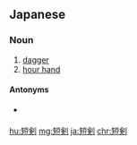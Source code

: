 ==Japanese==
{{ja-kanjitab|たん|けん|yomi=o}}

===Noun===
{{ja-noun|たんけん|kyu=短劍}}

# [[dagger]] {{gloss|a stabbing weapon}}
# [[hour hand]]

====Antonyms====
* {{sense|hour hand}} {{ja-r|長剣|ちょうけん}}

[[hu:短剣]]
[[mg:短剣]]
[[ja:短剣]]
[[chr:短剣]]